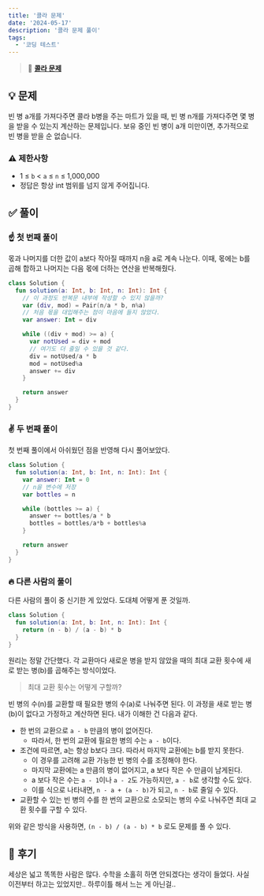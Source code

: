 ```yaml
---
title: '콜라 문제'
date: '2024-05-17'
description: '콜라 문제 풀이'
tags:
  - '코딩 테스트'
---
```


> 📍 [**콜라 문제**](https://school.programmers.co.kr/learn/courses/30/lessons/132267)

## 💡 문제

빈 병 a개를 가져다주면 콜라 b병을 주는 마트가 있을 때, 빈 병 n개를 가져다주면 몇 병을 받을 수 있는지 계산하는 문제입니다. 보유 중인 빈 병이 a개 미만이면, 추가적으로 빈 병을 받을 순 없습니다.

### ⚠️ 제한사항

- 1 ≤ `b` < `a` ≤ `n` ≤ 1,000,000
- 정답은 항상 int 범위를 넘지 않게 주어집니다.

## ✅ 풀이

### ☝️ 첫 번째 풀이

몫과 나머지를 더한 값이 a보다 작아질 때까지 n을 a로 계속 나눈다. 이때, 몫에는 b를 곱해 합하고 나머지는 다음 몫에 더하는 연산을 반복해줬다.

```kotlin
class Solution {
  fun solution(a: Int, b: Int, n: Int): Int {
  	// 이 과정도 반복문 내부에 작성할 수 있지 않을까?
    var (div, mod) = Pair(n/a * b, n%a)
    // 처음 몫을 대입해주는 점이 마음에 들지 않았다.
    var answer: Int = div

    while ((div + mod) >= a) {
      var notUsed = div + mod
      // 여기도 더 줄일 수 있을 것 같다.
      div = notUsed/a * b
      mod = notUsed%a
      answer += div
    }

    return answer
  }
}
```

### ✌️ 두 번째 풀이

첫 번째 풀이에서 아쉬웠던 점을 반영해 다시 풀어보았다. 

```kotlin
class Solution {
  fun solution(a: Int, b: Int, n: Int): Int {
    var answer: Int = 0
    // n을 변수에 저장
    var bottles = n

    while (bottles >= a) {
      answer += bottles/a * b
      bottles = bottles/a*b + bottles%a
    }

    return answer
  }
}
```

### 🔥 다른 사람의 풀이

다른 사람의 풀이 중 신기한 게 있었다. 도대체 어떻게 푼 것일까.

```kotlin
class Solution {
  fun solution(a: Int, b: Int, n: Int): Int {
    return (n - b) / (a - b) * b
  }
}
```

원리는 정말 간단했다. 각 교환마다 새로운 병을 받지 않았을 때의 최대 교환 횟수에 새로 받는 병(b)를 곱해주는 방식이었다.

> 최대 교환 횟수는 어떻게 구할까?

빈 병의 수(n)를 교환할 때 필요한 병의 수(a)로 나눠주면 된다. 이 과정을 새로 받는 병(b)이 없다고 가정하고 계산하면 된다. 내가 이해한 건 다음과 같다.

- 한 번의 교환으로 `a - b` 만큼의 병이 없어진다.
  * 따라서, 한 번의 교환에 필요한 병의 수는 `a - b`이다.
- 조건에 따르면, a는 항상 b보다 크다. 따라서 마지막 교환에는 b를 받지 못한다.
  * 이 경우를 고려해 교환 가능한 빈 병의 수를 조정해야 한다.
  * 마지막 교환에는 a 만큼의 병이 없어지고, a 보다 작은 수 만큼이 남게된다.
  * a 보다 작은 수는 `a - 1`이나 `a - 2`도 가능하지만, `a - b`로 생각할 수도 있다.
  * 이를 식으로 나타내면, `n - a + (a - b)`가 되고, `n - b`로 줄일 수 있다.
- 교환할 수 있는 빈 병의 수를 한 번의 교환으로 소모되는 병의 수로 나눠주면 최대 교환 횟수를 구할 수 있다.

위와 같은 방식을 사용하면, `(n - b) / (a - b) * b` 로도 문제를 풀 수 있다.

## 💭 후기

세상은 넓고 똑똑한 사람은 많다. 수학을 소홀히 하면 안되겠다는 생각이 들었다. 사실 이전부터 하고는 있었지만.. 하루이틀 해서 느는 게 아닌걸.. 

